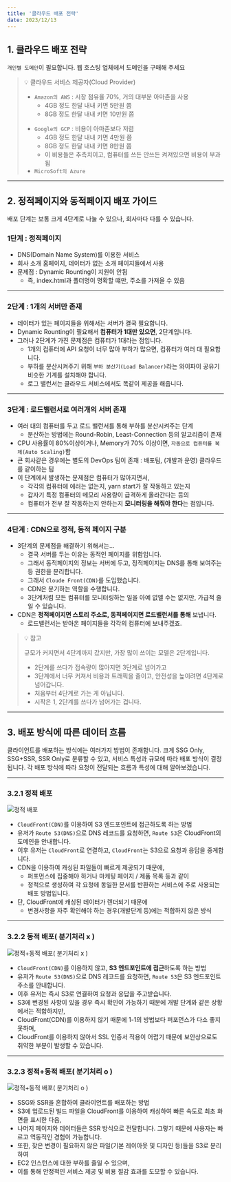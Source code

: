 ```yaml
---
title: '클라우드 배포 전략'
date: 2023/12/13
---
```


## 1. 클라우드 배포 전략

`개인별 도메인`이 필요합니다. 웹 호스팅 업체에서 도메인을 구매해 주세요

> 💡 클라우드 서비스 제공자(Cloud Provider)
>
> - `Amazon의 AWS` : 시장 점유율 70%, 거의 대부분 아마존을 사용
>   - 4GB 정도 한달 내내 키면 5만원 쯤
>   - 8GB 정도 한달 내내 키면 10만원 쯤
>
> * `Google의 GCP` : 비용이 아마존보다 저렴
>   - 4GB 정도 한달 내내 키면 4만원 쯤
>   - 8GB 정도 한달 내내 키면 8만원 쯤
>   - 이 비용들은 추측치이고, 컴퓨터를 쓰든 안쓰든 켜져있으면 비용이 부과됨
> * `MicroSoft의 Azure`

---

## 2. 정적페이지와 동적페이지 배포 가이드

배포 단계는 보통 크게 4단계로 나눌 수 있으나, 회사마다 다를 수 있습니다.

### 1단계 : 정적페이지

- DNS(Domain Name System)를 이용한 서비스
- 회사 소개 홈페이지, 데이터가 없는 소개 페이지들에서 사용
- 문제점 : Dynamic Rounting이 지원이 안됨
  - 즉, index.html과 폴더명이 명확할 떄만, 주소를 가져올 수 있음

---

### 2단계 : 1개의 서버만 존재

- 데이터가 있는 페이지들을 위해서는 서버가 결국 필요합니다.
- Dynamic Rounting이 필요해서 **컴퓨터가 1대만 있으면**, 2단계입니다.
- 그러나 2단계가 가진 문제점은 컴퓨터가 1대라는 점입니다.
  - 1개의 컴퓨터에 API 요청이 너무 많아 부하가 많으면, 컴퓨터가 여러 대 필요합니다.
  - 부하를 분산시켜주기 위해 `부하 분산기(Load Balancer)`라는 와이파이 공유기 비슷한 기계를 설치해야 합니다.
  - 로그 밸런서는 클라우드 서비스에서도 똑같이 제공을 해줍니다.

---

### 3단계 : 로드밸런서로 여러개의 서버 존재

- 여러 대의 컴퓨터를 두고 로드 밸런서를 통해 부하를 분산시켜주는 단계
  - 분산하는 방법에는 Round-Robin, Least-Connection 등의 알고리즘이 존재
- CPU 사용률이 80%이상이거나, Memory가 70% 이상이면, `자동으로 컴퓨터를 복제(Auto Scaling)`함
- 큰 회사같은 경우에는 별도의 DevOps 팀이 존재 : 배포팀, (개발과 운영) 클라우드를 같이하는 팀
- 이 단계에서 발생하는 문제점은 컴퓨터가 많아지면서,
  - 각각의 컴퓨터에 에러는 없는지, yarn start가 잘 작동하고 있는지
  - 갑자기 특정 컴퓨터의 메모리 사용량이 급격하게 올라간다는 등의
  - 컴퓨터가 전부 잘 작동하는지 안하는지 **모니터링을 해줘야 한다**는 점입니다.

---

### 4단계 : CDN으로 정적, 동적 페이지 구분

- 3단계의 문제점을 해결하기 위해서는...
  - 결국 서버를 두는 이유는 동적인 페이지를 위함입니다.
  - 그래서 동적페이지의 정보는 서버에 두고, 정적페이지는 DNS를 통해 보여주는 등 권한을 분리합니다.
  - 그래서 `Cloude Front(CDN)`를 도입했습니다.
  - CDN은 분기하는 역할을 수행합니다.
  - 3단계처럼 모든 컴퓨터를 모니터링하는 일을 아예 없앨 수는 없지만, 가급적 줄일 수 있습니다.
- CDN은 **정적페이지면 스토리 주소로, 동적페이지면 로드밸런서를 통해** 보냅니다.
  - 로드밸런서는 받아온 페이지들을 각각의 컴퓨터에 보내주겠죠.

> 💡 참고
>
> 규모가 커지면서 4단계까지 갔지만, 가장 많이 쓰이는 모델은 2단계입니다.
>
> - 2단계를 쓰다가 접속량이 많아지면 3단계로 넘어가고
> - 3단계에서 너무 커져서 비용과 트래픽을 줄이고, 안전성을 높이려면 4단계로 넘어갑니다.
> - 처음부터 4단계로 가는 게 아닙니다.
> - 시작은 1, 2단계를 쓰다가 넘어가는 겁니다.

---

## 3. 배포 방식에 따른 데이터 흐름

클라이언트를 배포하는 방식에는 여러가지 방법이 존재합니다. 크게 SSG Only, SSG+SSR, SSR Only로 분류할 수 있고,
서비스 특성과 규모에 따라 배포 방식이 결정됩니다. 각 배포 방식에 따라 요청이 전달되는 흐름과 특성에 대해 알아보겠습니다.

---

### 3.2.1 정적 배포

![정적 배포](https://raw.githubusercontent.com/berenickt/image-server/main/img/aws-service-distribution-2.png)

- `CloudFront(CDN)`를 이용하여 S3 엔드포인트에 접근하도록 하는 방법
- 유저가 `Route 53(DNS)`으로 DNS 레코드를 요청하면, `Route 53`은 CloudFront의 도메인을 안내합니다.
- 이후 유저는 `CloudFront`로 연결하고, `CloudFront`는 S3으로 요청과 응답을 중계합니다.
- CDN을 이용하여 캐싱된 파일들이 빠르게 제공되기 때문에,
  - 퍼포먼스에 집중해야 하거나 마케팅 페이지 / 제품 목록 등과 같이
  - 정적으로 생성하여 각 요청에 동일한 문서를 반환하는 서비스에 주로 사용되는 배포 방법입니다.
- 단, CloudFront에 캐싱된 데이터가 렌더되기 때문에
  - 변경사항을 자주 확인해야 하는 경우(개발단계 등)에는 적합하지 않은 방식

---

### 3.2.2 동적 배포( 분기처리 x )

![정적+동적 배포( 분기처리 x )](https://raw.githubusercontent.com/berenickt/image-server/main/img/aws-service-distribution-3.png)

- `CloudFront(CDN)`를 이용하지 않고, **S3 엔드포인트에 접근**하도록 하는 방법
- 유저가 `Route 53(DNS)`으로 DNS 레코드를 요청하면, `Route 53`은 S3 엔드포인트 주소를 안내합니다.
- 이후 유저는 즉시 S3로 연결하여 요청과 응답을 주고받습니다.
- S3에 변경된 사항이 있을 경우 즉시 확인이 가능하기 때문에 개발 단계와 같은 상황에서는 적합하지만,
- CloudFront(CDN)를 이용하지 않기 때문에 1-1의 방법보다 퍼포먼스가 다소 좋지 못하며,
- CloudFront를 이용하지 않아서 SSL 인증서 적용이 어렵기 때문에 보안상으로도 취약한 부분이 발생할 수 있습니다.

---

### 3.2.3 정적+동적 배포( 분기처리 o )

![정적+동적 배포( 분기처리 o )](https://raw.githubusercontent.com/berenickt/image-server/main/img/aws-service-distribution-1.png)

- SSG와 SSR을 혼합하여 클라이언트를 배포하는 방법
- S3에 업로드된 빌드 파일을 CloudFront를 이용하여 캐싱하여 빠른 속도로 최초 화면을 표시한 다음,
- 나머지 페이지와 데이터들은 SSR 방식으로 전달합니다. 그렇기 때문에 사용자는 빠르고 역동적인 경험이 가능합니다.
- 또한, 잦은 변경이 필요하지 않은 파일(기본 레이아웃 및 디자인 등)들을 S3로 분리하여
- EC2 인스턴스에 대한 부하를 줄일 수 있으며,
- 이를 통해 안정적인 서비스 제공 및 비용 절감 효과를 도모할 수 있습니다.
